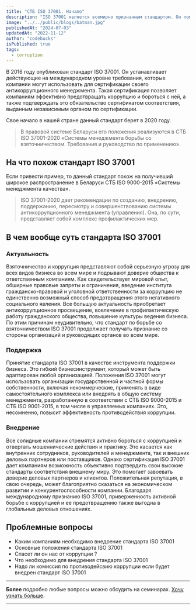 ```yaml
---
title: "СТБ ISO 37001. Начало"
description: "ISO 37001 является всемирно признанным стандартом. Он помогает организациям создавать, внедрять и поддерживать систему управления противодействием взяточничеству, которая обеспечивает комплексный подход к снижению рисков взяточничества."
image: "../../public/blogs/batman.jpg"
publishedAt: "2024-07-03"
updatedAt: "2022-11-12"
author: "codebucks"
isPublished: true
tags:
  - corruption
---
```


В 2016 году опубликован стандарт ISO 37001. Он устанавливает действующие на международном уровне требования, которые компании могут использовать для сертификации своего антикоррупционного менеджмента. Такая сертификация позволяет компаниям эффективно предотвращать коррупцию и бороться с ней, а также подтверждать это обязательство сертификатом соответствия, выданным независимым органом по сертификации.

Свое начало в нашей стране данный стандарт берет в 2020 году.

> В правовой системе Беларуси его положения реализуются в СТБ ISO 37001-2020
> «Системы менеджмента борьбы со взяточничеством. Требования и руководство по применению».

## На что похож стандарт ISO 37001

Если привести пример, то данный стандарт похож на получивший широкое распространение
в Беларуси СТБ ISO 9000-2015 «Системы менеджмента качества».

> ISO 37001-2020 дает рекомендации по созданию, внедрению, поддержанию, пересмотру и совершенствованию системы антикоррупционного менеджмента (управления). Она, по сути, представляет собой комплекс профилактических мер.

## В чем вообще суть стандарта ISO 37001

### Актуальность

Взяточничество и коррупция представляют собой серьезную угрозу для всех видов
бизнеса во всем мире и подрывают доверие общества к ответственным компаниям.
Как свидетельствует мировой опыт, обширные правовые запреты и ограничения, введение
института гражданско-правовой и уголовной ответственности за коррупцию не
единственно возможный способ предотвращения этого негативного социального явления.
Все большую актуальность приобретает антикоррупционное просвещение, вовлечение в
профилактическую работу гражданского общества, повышение культуры ведения бизнеса.
По этим причинам неудивительно, что стандарт по борьбе со взяточничеством ISO
37001 продолжает получать признание со стороны организаций и руководящих
органов во всем мире.

### Поддержка

Принятие стандарта ISO 37001 в качестве инструмента поддержки бизнеса. Это гибкий бизнесинструмент, который может быть адаптирован любой организацией.
Положения ISO 37001 могут использовать организации государственной и частной
формы собственности, включая некоммерческие, применять в виде самостоятельного
комплекса или внедрять в общую систему менеджмента, разработанную в соответствии
с СТБ ISO 9000-2015 и СТБ ISO 9001-2015, в том числе в управляемых компаниях. Это,
несомненно, повысит эффективность противодействия коррупции.

### Внедрение

Все солидные компании стремятся активно бороться с коррупцией и отвергать
мошеннические действия и практику. Это касается как внутренних сотрудников,
руководителей и менеджмента, так и внешних деловых партнеров или поставщиков.
Однако сертификация ISO 37001 дает компаниям возможность объективно подтвердить
свои высокие стандарты соответствия внешнему миру.
Это помогает завоевать доверие деловых партнеров и клиентов. Положительная
репутация, в свою очередь, может благоприятно сказаться на экономическом развитии и
конкурентоспособности компании. Благодаря международному признанию ISO 37001,
приверженность активной борьбе с коррупцией и ее предотвращению также выгодна в
глобальных деловых отношениях.

## Проблемные вопросы

- Каким компаниям необходимо внедрение стандарта ISO 37001
- Основные положения стандарта ISO 37001
- Спасет ли он нас от коррупции ?
- Что необходимо для внедрения стандарта ISO 37001
- Надо ли комиссия по противодейсвию коррупции если будет внедрен стандарт ISO 37001

---

**Более** подробно любые вопросы можно обсудить на семинарах. [Хочу узнать больше](../contact).

---
